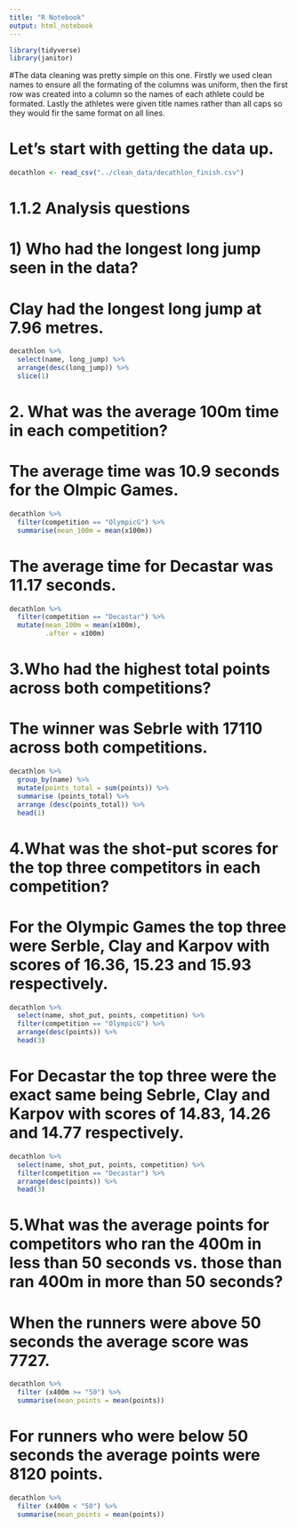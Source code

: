 ```yaml
---
title: "R Notebook"
output: html_notebook
---
```


```r
library(tidyverse)
library(janitor)
```
#The data cleaning was pretty simple on this one. Firstly we used clean names to ensure all the formating of the columns was uniform, then the first row was created into a column so the names of each athlete could be formated. Lastly the athletes were given title names rather than all caps so they would fir the same format on all lines.

# Let's start with getting the data up.
```r
decathlon <- read_csv("../clean_data/decathlon_finish.csv")
```

# 1.1.2 Analysis questions

# 1) Who had the longest long jump seen in the data?

# Clay had the longest long jump at 7.96 metres.

```r
decathlon %>% 
  select(name, long_jump) %>% 
  arrange(desc(long_jump)) %>% 
  slice(1)
```

# 2. What was the average 100m time in each competition?

# The average time  was 10.9 seconds for the Olmpic Games.

```r
decathlon %>% 
  filter(competition == "OlympicG") %>% 
  summarise(mean_100m = mean(x100m))
```

# The average time for Decastar was 11.17 seconds. 


```r
decathlon %>% 
  filter(competition == "Decastar") %>% 
  mutate(mean_100m = mean(x100m),
         .after = x100m)
```

# 3.Who had the highest total points across both competitions?

# The winner was Sebrle with 17110 across both competitions.

```r
decathlon %>% 
  group_by(name) %>% 
  mutate(points_total = sum(points)) %>% 
  summarise (points_total) %>% 
  arrange (desc(points_total)) %>% 
  head(1)
```

# 4.What was the shot-put scores for the top three competitors in each competition? 

# For the Olympic Games the top three were Serble, Clay and Karpov with scores of 16.36, 15.23 and 15.93 respectively. 

```r
decathlon %>% 
  select(name, shot_put, points, competition) %>% 
  filter(competition == "OlympicG") %>% 
  arrange(desc(points)) %>% 
  head(3)
```
# For Decastar the top three were the exact same being Sebrle, Clay and Karpov with scores of 14.83, 14.26 and 14.77 respectively.

```r
decathlon %>% 
  select(name, shot_put, points, competition) %>% 
  filter(competition == "Decastar") %>% 
  arrange(desc(points)) %>% 
  head(3)
```

# 5.What was the average points for competitors who ran the 400m in less than 50 seconds vs. those than ran 400m in more than 50 seconds?

# When the runners were above 50 seconds the average score was 7727.

```r
decathlon %>% 
  filter (x400m >= "50") %>% 
  summarise(mean_points = mean(points))
```

# For runners who were below 50 seconds the average points were 8120 points.

```r
decathlon %>% 
  filter (x400m < "50") %>% 
  summarise(mean_points = mean(points))
```

